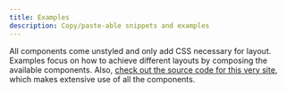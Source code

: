```yaml
---
title: Examples
description: Copy/paste-able snippets and examples
---
```


All components come unstyled and only add CSS necessary for layout. Examples focus on how to achieve different layouts by composing the available components. Also, [check out the source code for this very site](https://github.com/christiankaindl/LYTS-website/), which makes extensive use of all the components.
